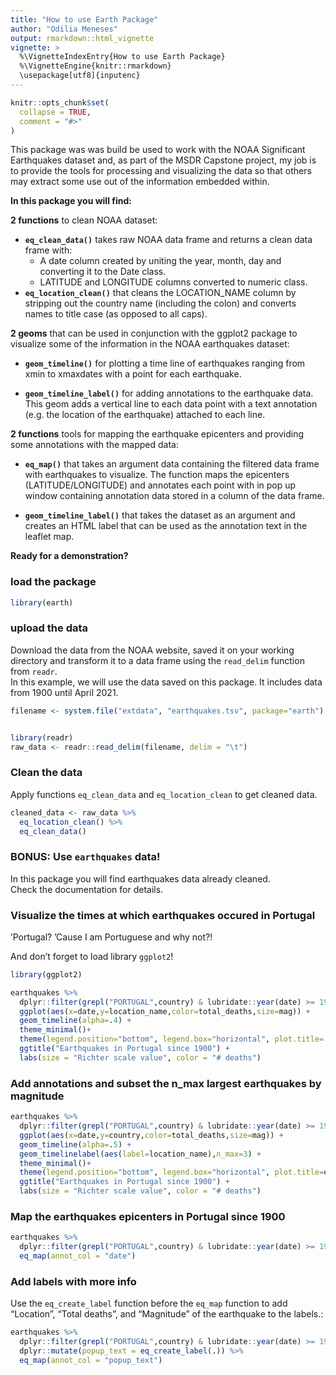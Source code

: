 ```yaml
---
title: "How to use Earth Package"
author: "Odilia Meneses"
output: rmarkdown::html_vignette
vignette: >
  %\VignetteIndexEntry{How to use Earth Package}
  %\VignetteEngine{knitr::rmarkdown}
  \usepackage[utf8]{inputenc}
---
```


```r
knitr::opts_chunk$set(
  collapse = TRUE,
  comment = "#>"
)
```

This package was was build be used to work with the NOAA Significant Earthquakes dataset and, as part of the MSDR Capstone project, my job is to provide the tools for processing and visualizing the data so that others may extract some use out of the information embedded within.

**In this package you will find:**

**2 functions** to clean NOAA dataset: 

* **`eq_clean_data()`** takes raw NOAA data frame and returns a clean data frame with:  
    + A date column created by uniting the year, month, day and converting it to the Date class.  
    + LATITUDE and LONGITUDE columns converted to numeric class.
    
* **`eq_location_clean()`** that cleans the LOCATION_NAME column by stripping out the country name (including the colon) and converts names to title case (as opposed to all caps).

**2 geoms** that can be used in conjunction with the ggplot2 package to visualize some of the information in the NOAA earthquakes dataset:  

* **`geom_timeline()`** for plotting a time line of earthquakes ranging from xmin to xmaxdates with a point for each earthquake.

* **`geom_timeline_label()`** for adding annotations to the earthquake data. This geom adds a vertical line to each data point with a text annotation (e.g. the location of the earthquake) attached to each line.

**2 functions** tools for mapping the earthquake epicenters and providing some annotations with the mapped data:  

* **`eq_map()`** that takes an argument data containing the filtered data frame with earthquakes to visualize. The function maps the epicenters (LATITUDE/LONGITUDE) and annotates each point with in pop up window containing annotation data stored in a column of the data frame.

* **`geom_timeline_label()`** that takes the dataset as an argument and creates an HTML label that can be used as the annotation text in the leaflet map.

**Ready for a demonstration?**  


### load the package
```r
library(earth)
```

### upload the data
Download the data from the NOAA website, saved it on your working directory and transform it to a data frame using the `read_delim` function from `readr`.  
In this example, we will use the data saved on this package. It includes data from 1900 until April 2021.
  
```r
filename <- system.file("extdata", "earthquakes.tsv", package="earth")


library(readr)
raw_data <- readr::read_delim(filename, delim = "\t")
```

### Clean the data
Apply functions `eq_clean_data` and `eq_location_clean` to get cleaned data.

```r
cleaned_data <- raw_data %>% 
  eq_location_clean() %>% 
  eq_clean_data()
```

### BONUS: Use `earthquakes` data!
In this package you will find earthquakes data already cleaned.  
Check the documentation for details.


### Visualize the times at which earthquakes occured in Portugal
'Portugal? 'Cause I am Portuguese and why not?!  

And don't forget to load library `ggplot2`!
```r
library(ggplot2)

earthquakes %>%
  dplyr::filter(grepl("PORTUGAL",country) & lubridate::year(date) >= 1900) %>%
  ggplot(aes(x=date,y=location_name,color=total_deaths,size=mag)) +
  geom_timeline(alpha=.4) +
  theme_minimal()+
  theme(legend.position="bottom", legend.box="horizontal", plot.title= element_text(hjust=0.5)) +
  ggtitle("Earthquakes in Portugal since 1900") +
  labs(size = "Richter scale value", color = "# deaths")
```

### Add annotations and subset the n_max largest earthquakes by magnitude

```r
earthquakes %>%
  dplyr::filter(grepl("PORTUGAL",country) & lubridate::year(date) >= 1900) %>%
  ggplot(aes(x=date,y=country,color=total_deaths,size=mag)) +
  geom_timeline(alpha=.5) +
  geom_timelinelabel(aes(label=location_name),n_max=3) +
  theme_minimal()+
  theme(legend.position="bottom", legend.box="horizontal", plot.title=element_text(hjust=0.5)) +
  ggtitle("Earthquakes in Portugal since 1900") +
  labs(size = "Richter scale value", color = "# deaths")
```

### Map the earthquakes epicenters in Portugal since 1900
 
```r
earthquakes %>%
  dplyr::filter(grepl("PORTUGAL",country) & lubridate::year(date) >= 1900) %>%
  eq_map(annot_col = "date")
```

### Add labels with more info

Use the `eq_create_label` function before the `eq_map` function to add "Location", "Total deaths", and "Magnitude" of the earthquake to the labels.:

```r
earthquakes %>%
  dplyr::filter(grepl("PORTUGAL",country) & lubridate::year(date) >= 1900) %>%
  dplyr::mutate(popup_text = eq_create_label(.)) %>% 
  eq_map(annot_col = "popup_text")
```

